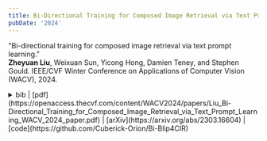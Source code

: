 ```yaml
---
title: Bi-Directional Training for Composed Image Retrieval via Text Prompt Learning
pubDate: '2024'
---
```


<div class="research_h1">

"Bi-directional training for composed image retrieval via text prompt learning."<br />
__Zheyuan Liu__, Weixuan Sun, Yicong Hong, Damien Teney, and Stephen Gould.
IEEE/CVF Winter Conference on Applications of Computer Vision (WACV), 2024.

<details>
<summary>
<span class='inline'> bib |  [pdf](https://openaccess.thecvf.com/content/WACV2024/papers/Liu_Bi-Directional_Training_for_Composed_Image_Retrieval_via_Text_Prompt_Learning_WACV_2024_paper.pdf) | [arXiv](https://arxiv.org/abs/2303.16604) | [code](https://github.com/Cuberick-Orion/Bi-Blip4CIR) </span> 
</summary>
<p>
  ```bibtex
    @InProceedings{Liu_2024_WACV,
      author={Liu, Zheyuan and Sun, Weixuan and Hong, Yicong and Teney, Damien and Gould, Stephen},
      title={Bi-Directional Training for Composed Image Retrieval via Text Prompt Learning},
      booktitle={Proceedings of the IEEE/CVF Winter Conference on Applications of Computer Vision (WACV)},
      month={January},
      year={2024},
      pages={5753-5762}
    }
  ```
</p>
</details>
</div>